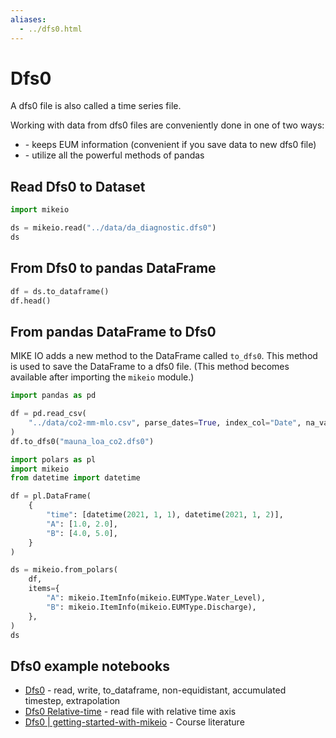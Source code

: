```yaml
---
aliases:
  - ../dfs0.html
---
```


# Dfs0

A dfs0 file is also called a time series file.

Working with data from dfs0 files are conveniently done in one of two ways:

* [](`mikeio.Dataset`) - keeps EUM information (convenient if you save data to new dfs0 file)
* [](`pandas.DataFrame`) - utilize all the powerful methods of pandas


## Read Dfs0 to Dataset


```python
import mikeio

ds = mikeio.read("../data/da_diagnostic.dfs0")
ds
```

## From Dfs0 to pandas DataFrame

```python
df = ds.to_dataframe()
df.head()
```

## From pandas DataFrame to Dfs0

::: callout-note
MIKE IO adds a new method to the DataFrame called `to_dfs0`. This method is used to save the DataFrame to a dfs0 file. (This method becomes available after importing the `mikeio` module.)
:::


```python
import pandas as pd

df = pd.read_csv(
    "../data/co2-mm-mlo.csv", parse_dates=True, index_col="Date", na_values=-99.99
)
df.to_dfs0("mauna_loa_co2.dfs0")
```

```python
import polars as pl
import mikeio
from datetime import datetime

df = pl.DataFrame(
    {
        "time": [datetime(2021, 1, 1), datetime(2021, 1, 2)],
        "A": [1.0, 2.0],
        "B": [4.0, 5.0],
    }
)

ds = mikeio.from_polars(
    df,
    items={
        "A": mikeio.ItemInfo(mikeio.EUMType.Water_Level),
        "B": mikeio.ItemInfo(mikeio.EUMType.Discharge),
    },
)
ds
```

## Dfs0 example notebooks

* [Dfs0](https://nbviewer.jupyter.org/github/DHI/mikeio/blob/main/notebooks/Dfs0%20-%20Timeseries.ipynb) - read, write, to_dataframe, non-equidistant, accumulated timestep, extrapolation
* [Dfs0 Relative-time](https://nbviewer.jupyter.org/github/DHI/mikeio/blob/main/notebooks/Dfs0%20-%20Relative%20time.ipynb) - read file with relative time axis
* [Dfs0 | getting-started-with-mikeio](https://dhi.github.io/getting-started-with-mikeio/dfs0.html) - Course literature

